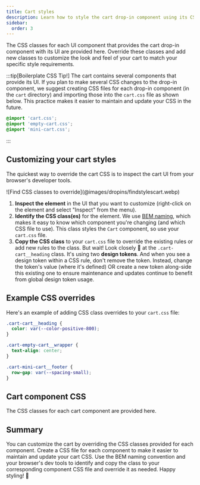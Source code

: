 ```yaml
---
title: Cart styles
description: Learn how to style the cart drop-in component using its CSS classes.
sidebar:
  order: 3
---
```




The CSS classes for each UI component that provides the cart drop-in component with its UI are provided here. Override these classes and add new classes to customize the look and feel of your cart to match your specific style requirements.

:::tip[Boilerplate CSS Tip!]
The cart contains several components that provide its UI. If you plan to make several CSS changes to the drop-in component, we suggest creating CSS files for each drop-in component (in the `cart` directory) and importing those into the `cart.css` file as shown below. This practice makes it easier to maintain and update your CSS in the future.

```css title="cart.css"
@import 'cart.css';
@import 'empty-cart.css';
@import 'mini-cart.css';
```

:::

## Customizing your cart styles

The quickest way to override the cart CSS is to inspect the cart UI from your browser's developer tools.

<Diagram caption="Find CSS classes to override.">
  ![Find CSS classes to override](@images/dropins/findstylescart.webp)
</Diagram>

<Callouts>

1. **Inspect the element** in the UI that you want to customize (right-click on the element and select "Inspect" from the menu).
1. **Identify the CSS class(es)** for the element. We use [BEM naming](https://getbem.com/naming/), which makes it easy to know which component you're changing (and which CSS file to use). This class styles the `Cart` component, so use your `cart.css` file.
1. **Copy the CSS class** to your `cart.css` file to override the existing rules or add new rules to the class. But wait! Look closely 🧐 at the `.cart-cart__heading` class. It's using two **design tokens**. And when you see a design token within a CSS rule, don't remove the token. Instead, change the token's value (where it's defined) OR create a new token along-side this existing one to ensure maintenance and updates continue to benefit from global design token usage.

</Callouts>

## Example CSS overrides

Here's an example of adding CSS class overrides to your `cart.css` file:

```css title="cart.css"
.cart-cart__heading {
  color: var(--color-positive-800);
}

.cart-empty-cart__wrapper {
  text-align: center;
}

.cart-mini-cart__footer {
  row-gap: var(--spacing-small);
}
```

## Cart component CSS

The CSS classes for each cart component are provided here.

<CodeImport code={cart} title="cart.css" lang="css" frame="none" />

<CodeImport code={emptyCart} title="empty-cart.css" lang="css" frame="none" />

<CodeImport code={miniCart} title="mini-cart.css" lang="css" frame="none" />

## Summary

You can customize the cart by overriding the CSS classes provided for each component. Create a CSS file for each component to make it easier to maintain and update your cart CSS. Use the BEM naming convention and your browser's dev tools to identify and copy the class to your corresponding component CSS file and override it as needed. Happy styling! 🎨

